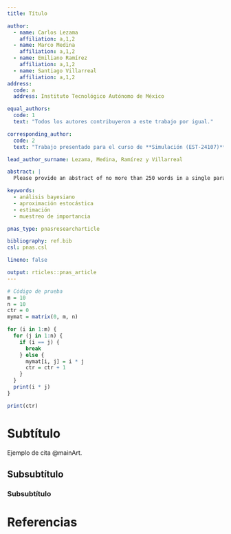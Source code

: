 ```yaml
---
title: Título

author:
  - name: Carlos Lezama
    affiliation: a,1,2
  - name: Marco Medina
    affiliation: a,1,2
  - name: Emiliano Ramírez
    affiliation: a,1,2
  - name: Santiago Villarreal
    affiliation: a,1,2
address:
  code: a
  address: Instituto Tecnológico Autónomo de México

equal_authors:
  code: 1
  text: "Todos los autores contribuyeron a este trabajo por igual."

corresponding_author:
  code: 2
  text: "Trabajo presentado para el curso de **Simulación (EST-24107)** impartido por Jorge Francisco de la Vega Góngora. E-mail: jorge.delavegagongora@gmail.com"

lead_author_surname: Lezama, Medina, Ramírez y Villarreal

abstract: |
  Please provide an abstract of no more than 250 words in a single paragraph. Abstracts should explain to the general reader the major contributions of the article. References in the abstract must be cited in full within the abstract itself and cited in the text.

keywords:
  - análisis bayesiano
  - aproximación estocástica
  - estimación
  - muestreo de importancia

pnas_type: pnasresearcharticle

bibliography: ref.bib
csl: pnas.csl

lineno: false

output: rticles::pnas_article
---
```


\lipsum[1-1]

```r
# Código de prueba
m = 10
n = 10
ctr = 0
mymat = matrix(0, m, n)

for (i in 1:m) {
  for (j in 1:n) {
    if (i == j) {
      break
    } else {
      mymat[i, j] = i * j
      ctr = ctr + 1
    }
  }
  print(i * j)
}

print(ctr)
```

# Subtítulo {-}

Ejemplo de cita @mainArt.

\lipsum[2-4]

## Subsubtítulo {-}

\lipsum[4-6]

### Subsubtítulo {-}

\lipsum[6-8]

<!-- No cambiar nada desde aquí -->
# Referencias {-}

\showmatmethods
\showacknow
\pnasbreak
